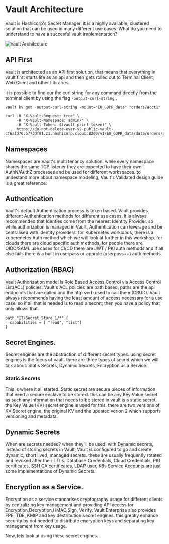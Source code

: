 # Vault Architecture

Vault is Hashicorp's Secret Manager. it is a highly available, clustered solution that can be used in many different use cases. What do you need to understand to have a succesful vault implementation? 

![Vault Architecture](/assets/vault_architecture.png)

## API First

Vault is architected as an API first solution, that means that everything in vault first starts life as an api and then gets rolled out to Terminal Client, Web Client and other Libraries. 

it is possible to find our the curl string for any command directly from the terminal client by using the flag `-output-curl-string` .

```shell
vault kv get -output-curl-string -mount="EU_GDPR_data" "orders/acct1"
```

```shell
curl -H "X-Vault-Request: true" \
     -H "X-Vault-Namespace: admin/" \
     -H "X-Vault-Token: $(vault print token)" \
     https://do-not-delete-ever-v2-public-vault-cf6a1d76.5773df81.z1.hashicorp.cloud:8200/v1/EU_GDPR_data/data/orders/acct1
```

## Namespaces

Namespaces are Vault's multi tenancy solution. while every namespace shares the same TCP listener they are expected to have their own AuthN/AuthZ processes and be used for different workspaces. to undestand more about namespace modeling, Vault's Validated design guide is a great reference: 

<Link href="https://developer.hashicorp.com/validated-designs/vault-operating-guides-adoption/introduction" target="_blank"/>

## Authentication

Vault's default Authentication process is token based. Vault provides different Authentication methods for different use cases. it is always recommended that Identies come from the nearest Identity Provider. so while authorization is managed in Vault, Authentication can leverage and be centralised with identity providers. for Kubernetes workloads, there is a kuberenetes Auth method which we will look at further in this workshop. for clouds there are cloud specific auth methods, for people there are OIDC/SAML use cases for CI/CD there are JWT / PKI auth methods and if all else fails there is a built in userpass or approle (userpass++) auth methods.

## Authorization (RBAC)

Vault Authorization model is Role Based Access Control via Access Control List(ACL) policies. Vault's ACL policies are path based, paths are the api endpoints that are called and the http verb used to call them (CRUD). Vault always recommends having the least amount of access necessary for a use case. so if all that is needed is to read a secret; then you have a policy that only allows that.

```hcl
path "IT/Secret_Store_1/*" {
  capabilities = [ "read", "list"]
}
```

## Secret Engines.

Secret engines are the abstraction of different secret types. using secret engines is the focus of vault. there are three types of secret which we will talk about: Statis Secrets, Dynamic Secrets, Encryption as a Service.

### Static Secrets

This is where it all started. Static secret are secure pieces of information that need a secure enclave to be stored. this can be any Key Value secret. as such any information that needs to be stored in vault is a static secret.  the Key Value (KV) secret engine is used for this. there are two versions of KV Secret engine, the original KV and the updated verion 2 which supports versioning and metadata. 


## Dynamic Secrets

When are secrets needed? when they'll be used! with Dynamic secrets, instead of storing secrets in Vault, Vault is configured to go and create dynamic, short lived, managed secrets. these are usually frequently rotated and revoked after their TTLs. Database Credentials, Cloud Credentials, PKI certificates, SSH CA certificates, LDAP user, K8s Service Accounts are just some implementations of Dynamic Secrets.

## Encryption as a Service. 

Encryption as a service standarises cryptography usage for different clients by centralizing key management and providing API access for Encryption,Decryption,HMAC,Sign, Verify. Vault Enterprise also provides FPE, TDE, KMIP and key destribution secret engines. this greatly enhance security by not needed to distribute encryption keys and separating key management from key usage.

Now, lets look at using these secret engines.